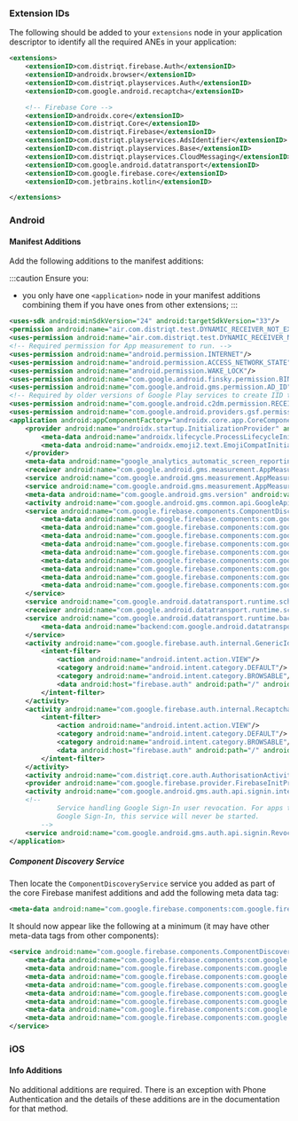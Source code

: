 
### Extension IDs

The following should be added to your `extensions` node in your application descriptor to identify all the required ANEs in your application:

```xml
<extensions>
	<extensionID>com.distriqt.firebase.Auth</extensionID>
	<extensionID>androidx.browser</extensionID>
	<extensionID>com.distriqt.playservices.Auth</extensionID>
	<extensionID>com.google.android.recaptcha</extensionID>

	<!-- Firebase Core -->
	<extensionID>androidx.core</extensionID>
	<extensionID>com.distriqt.Core</extensionID>
	<extensionID>com.distriqt.Firebase</extensionID>
	<extensionID>com.distriqt.playservices.AdsIdentifier</extensionID>
	<extensionID>com.distriqt.playservices.Base</extensionID>
	<extensionID>com.distriqt.playservices.CloudMessaging</extensionID>
	<extensionID>com.google.android.datatransport</extensionID>
	<extensionID>com.google.firebase.core</extensionID>
	<extensionID>com.jetbrains.kotlin</extensionID>

</extensions>
```



### Android

#### Manifest Additions

Add the following additions to the manifest additions:

:::caution
Ensure you:
- you only have one `<application>` node in your manifest additions combining them if you have ones from other extensions;
:::

```xml
<uses-sdk android:minSdkVersion="24" android:targetSdkVersion="33"/>
<permission android:name="air.com.distriqt.test.DYNAMIC_RECEIVER_NOT_EXPORTED_PERMISSION" android:protectionLevel="signature"/>
<uses-permission android:name="air.com.distriqt.test.DYNAMIC_RECEIVER_NOT_EXPORTED_PERMISSION"/>
<!-- Required permission for App measurement to run. -->
<uses-permission android:name="android.permission.INTERNET"/>
<uses-permission android:name="android.permission.ACCESS_NETWORK_STATE"/>
<uses-permission android:name="android.permission.WAKE_LOCK"/>
<uses-permission android:name="com.google.android.finsky.permission.BIND_GET_INSTALL_REFERRER_SERVICE"/>
<uses-permission android:name="com.google.android.gms.permission.AD_ID"/>
<!-- Required by older versions of Google Play services to create IID tokens -->
<uses-permission android:name="com.google.android.c2dm.permission.RECEIVE"/>
<uses-permission android:name="com.google.android.providers.gsf.permission.READ_GSERVICES"/>
<application android:appComponentFactory="androidx.core.app.CoreComponentFactory">
	<provider android:name="androidx.startup.InitializationProvider" android:authorities="air.com.distriqt.test.androidx-startup" android:exported="false">
		<meta-data android:name="androidx.lifecycle.ProcessLifecycleInitializer" android:value="androidx.startup"/>
		<meta-data android:name="androidx.emoji2.text.EmojiCompatInitializer" android:value="androidx.startup"/>
	</provider>
	<meta-data android:name="google_analytics_automatic_screen_reporting_enabled" android:value="false"/>
	<receiver android:name="com.google.android.gms.measurement.AppMeasurementReceiver" android:enabled="true" android:exported="false"/>
	<service android:name="com.google.android.gms.measurement.AppMeasurementService" android:enabled="true" android:exported="false"/>
	<service android:name="com.google.android.gms.measurement.AppMeasurementJobService" android:enabled="true" android:exported="false" android:permission="android.permission.BIND_JOB_SERVICE"/>
	<meta-data android:name="com.google.android.gms.version" android:value="@integer/google_play_services_version"/>
	<activity android:name="com.google.android.gms.common.api.GoogleApiActivity" android:exported="false" android:theme="@android:style/Theme.Translucent.NoTitleBar"/>
	<service android:name="com.google.firebase.components.ComponentDiscoveryService" android:directBootAware="true" android:exported="false">
		<meta-data android:name="com.google.firebase.components:com.google.firebase.auth.FirebaseAuthRegistrar" android:value="com.google.firebase.components.ComponentRegistrar"/>
		<meta-data android:name="com.google.firebase.components:com.google.firebase.analytics.connector.internal.AnalyticsConnectorRegistrar" android:value="com.google.firebase.components.ComponentRegistrar"/>
		<meta-data android:name="com.google.firebase.components:com.google.firebase.installations.FirebaseInstallationsKtxRegistrar" android:value="com.google.firebase.components.ComponentRegistrar" />
		<meta-data android:name="com.google.firebase.components:com.google.firebase.installations.FirebaseInstallationsRegistrar" android:value="com.google.firebase.components.ComponentRegistrar"/>
		<meta-data android:name="com.google.firebase.components:com.google.firebase.iid.Registrar" android:value="com.google.firebase.components.ComponentRegistrar"/>
		<meta-data android:name="com.google.firebase.components:com.google.firebase.datatransport.TransportRegistrar" android:value="com.google.firebase.components.ComponentRegistrar"/>
		<meta-data android:name="com.google.firebase.components:com.google.firebase.abt.component.AbtRegistrar" android:value="com.google.firebase.components.ComponentRegistrar"/>
		<meta-data android:name="com.google.firebase.components:com.google.firebase.FirebaseCommonKtxRegistrar" android:value="com.google.firebase.components.ComponentRegistrar" />
		<meta-data android:name="com.google.firebase.components:com.google.firebase.ktx.FirebaseCommonLegacyRegistrar" android:value="com.google.firebase.components.ComponentRegistrar" />
	</service>
	<service android:name="com.google.android.datatransport.runtime.scheduling.jobscheduling.JobInfoSchedulerService" android:exported="false" android:permission="android.permission.BIND_JOB_SERVICE"/>
	<receiver android:name="com.google.android.datatransport.runtime.scheduling.jobscheduling.AlarmManagerSchedulerBroadcastReceiver" android:exported="false"/>
	<service android:name="com.google.android.datatransport.runtime.backends.TransportBackendDiscovery" android:exported="false">
		<meta-data android:name="backend:com.google.android.datatransport.cct.CctBackendFactory" android:value="cct"/>
	</service>
	<activity android:name="com.google.firebase.auth.internal.GenericIdpActivity" android:excludeFromRecents="true" android:exported="true" android:launchMode="singleTask" android:theme="@android:style/Theme.Translucent.NoTitleBar">
		<intent-filter>
			<action android:name="android.intent.action.VIEW"/>
			<category android:name="android.intent.category.DEFAULT"/>
			<category android:name="android.intent.category.BROWSABLE"/>
			<data android:host="firebase.auth" android:path="/" android:scheme="genericidp"/>
		</intent-filter>
	</activity>
	<activity android:name="com.google.firebase.auth.internal.RecaptchaActivity" android:excludeFromRecents="true" android:exported="true" android:launchMode="singleTask" android:theme="@android:style/Theme.Translucent.NoTitleBar">
		<intent-filter>
			<action android:name="android.intent.action.VIEW"/>
			<category android:name="android.intent.category.DEFAULT"/>
			<category android:name="android.intent.category.BROWSABLE"/>
			<data android:host="firebase.auth" android:path="/" android:scheme="recaptcha"/>
		</intent-filter>
	</activity>
	<activity android:name="com.distriqt.core.auth.AuthorisationActivity" android:exported="false" android:theme="@android:style/Theme.Translucent.NoTitleBar"/>
	<provider android:name="com.google.firebase.provider.FirebaseInitProvider" android:authorities="air.com.distriqt.test.firebaseinitprovider" android:directBootAware="true" android:exported="false" android:initOrder="100"/>
	<activity android:name="com.google.android.gms.auth.api.signin.internal.SignInHubActivity" android:excludeFromRecents="true" android:exported="false" android:theme="@android:style/Theme.Translucent.NoTitleBar"/>
	<!--
			Service handling Google Sign-In user revocation. For apps that do not integrate with
			Google Sign-In, this service will never be started.
		-->
	<service android:name="com.google.android.gms.auth.api.signin.RevocationBoundService" android:exported="true" android:permission="com.google.android.gms.auth.api.signin.permission.REVOCATION_NOTIFICATION" android:visibleToInstantApps="true"/>
</application>
```

##### Component Discovery Service

Then locate the `ComponentDiscoveryService` service you added as part of the core Firebase manifest additions and add the following meta data tag:

```xml
<meta-data android:name="com.google.firebase.components:com.google.firebase.auth.FirebaseAuthRegistrar" android:value="com.google.firebase.components.ComponentRegistrar"/>
```

It should now appear like the following at a minimum (it may have other meta-data tags from other components):

```xml
<service android:name="com.google.firebase.components.ComponentDiscoveryService" android:directBootAware="true" android:exported="false">
	<meta-data android:name="com.google.firebase.components:com.google.firebase.auth.FirebaseAuthRegistrar" android:value="com.google.firebase.components.ComponentRegistrar"/>
	<meta-data android:name="com.google.firebase.components:com.google.firebase.analytics.connector.internal.AnalyticsConnectorRegistrar" android:value="com.google.firebase.components.ComponentRegistrar"/>
	<meta-data android:name="com.google.firebase.components:com.google.firebase.installations.FirebaseInstallationsKtxRegistrar" android:value="com.google.firebase.components.ComponentRegistrar" />
	<meta-data android:name="com.google.firebase.components:com.google.firebase.installations.FirebaseInstallationsRegistrar" android:value="com.google.firebase.components.ComponentRegistrar"/>
	<meta-data android:name="com.google.firebase.components:com.google.firebase.datatransport.TransportRegistrar" android:value="com.google.firebase.components.ComponentRegistrar"/>
	<meta-data android:name="com.google.firebase.components:com.google.firebase.abt.component.AbtRegistrar" android:value="com.google.firebase.components.ComponentRegistrar"/>
	<meta-data android:name="com.google.firebase.components:com.google.firebase.FirebaseCommonKtxRegistrar" android:value="com.google.firebase.components.ComponentRegistrar" />
	<meta-data android:name="com.google.firebase.components:com.google.firebase.ktx.FirebaseCommonLegacyRegistrar" android:value="com.google.firebase.components.ComponentRegistrar" />
</service>
```



### iOS 

#### Info Additions


No additional additions are required. There is an exception with Phone Authentication
and the details of these additions are in the documentation for that method.

